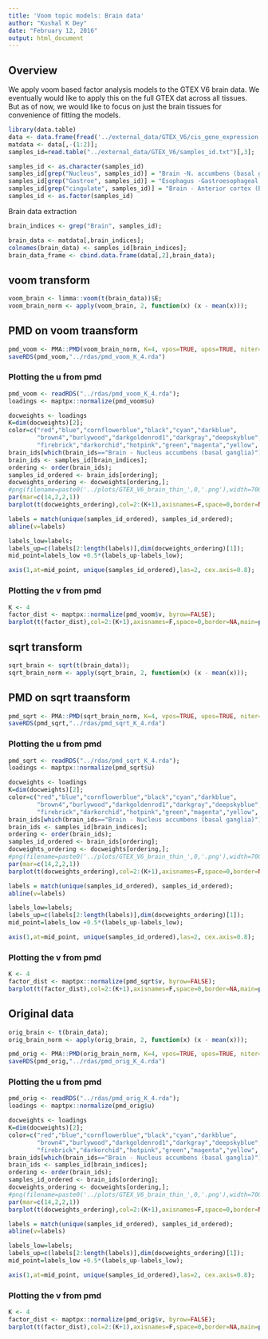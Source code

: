 ```yaml
---
title: 'Voom topic models: Brain data'
author: "Kushal K Dey"
date: "February 12, 2016"
output: html_document
---
```


## Overview

We apply voom based factor analysis models to the GTEX V6 brain data. We eventually would like to apply this on the full GTEX dat across all tissues. But as of now, we would like to focus on just the brain tissues for convenience of fitting the models.

```r
library(data.table)
data <- data.frame(fread('../external_data/GTEX_V6/cis_gene_expression.txt'));
matdata <- data[,-(1:2)];
samples_id=read.table("../external_data/GTEX_V6/samples_id.txt")[,3];

samples_id <- as.character(samples_id)
samples_id[grep("Nucleus", samples_id)] = "Brain -N. accumbens (basal ganglia)"
samples_id[grep("Gastroe", samples_id)] = "Esophagus -Gastroesophageal Jn."
samples_id[grep("cingulate", samples_id)] = "Brain - Anterior cortex (BA24)."
samples_id <- as.factor(samples_id)

```

Brain data extraction

```r
brain_indices <- grep("Brain", samples_id);

brain_data <- matdata[,brain_indices];
colnames(brain_data) <- samples_id[brain_indices];
brain_data_frame <- cbind.data.frame(data[,2],brain_data);
```

## voom transform 

```r
voom_brain <- limma::voom(t(brain_data))$E;
voom_brain_norm <- apply(voom_brain, 2, function(x) (x - mean(x)));
```

## PMD on voom traansform

```r
pmd_voom <- PMA::PMD(voom_brain_norm, K=4, vpos=TRUE, upos=TRUE, niter=100, sumabsv=4);
saveRDS(pmd_voom,"../rdas/pmd_voom_K_4.rda")
```

### Plotting the u from pmd

```r
pmd_voom <- readRDS("../rdas/pmd_voom_K_4.rda");
loadings <- maptpx::normalize(pmd_voom$u)
```

```r
docweights <- loadings
K=dim(docweights)[2];
color=c("red","blue","cornflowerblue","black","cyan","darkblue",
        "brown4","burlywood","darkgoldenrod1","darkgray","deepskyblue","darkkhaki",
        "firebrick","darkorchid","hotpink","green","magenta","yellow", "azure1","azure4");
brain_ids[which(brain_ids=="Brain - Nucleus accumbens (basal ganglia)")] = 
brain_ids <- samples_id[brain_indices];
ordering <- order(brain_ids);
samples_id_ordered <- brain_ids[ordering];
docweights_ordering <- docweights[ordering,];
#png(filename=paste0('../plots/GTEX_V6_brain_thin_',0,'.png'),width=700,height=300)
par(mar=c(14,2,2,1))
barplot(t(docweights_ordering),col=2:(K+1),axisnames=F,space=0,border=NA,main=paste("No. of clusters=",K),las=1,ylim=c(0,1),cex.axis=1,cex.main=1)

labels = match(unique(samples_id_ordered), samples_id_ordered);
abline(v=labels)

labels_low=labels;
labels_up=c(labels[2:length(labels)],dim(docweights_ordering)[1]);
mid_point=labels_low +0.5*(labels_up-labels_low);

axis(1,at=mid_point, unique(samples_id_ordered),las=2, cex.axis=0.8);
```

### Plotting the v from pmd

```r
K <- 4
factor_dist <- maptpx::normalize(pmd_voom$v, byrow=FALSE);
barplot(t(factor_dist),col=2:(K+1),axisnames=F,space=0,border=NA,main=paste("Factor distribution, K=",K),las=1,cex.axis=1.5,cex.main=1.4)
```

## sqrt transform 

```r
sqrt_brain <- sqrt(t(brain_data));
sqrt_brain_norm <- apply(sqrt_brain, 2, function(x) (x - mean(x)));
```

## PMD on sqrt traansform

```r
pmd_sqrt <- PMA::PMD(sqrt_brain_norm, K=4, vpos=TRUE, upos=TRUE, niter=100, sumabsv=4);
saveRDS(pmd_sqrt,"../rdas/pmd_sqrt_K_4.rda")
```

### Plotting the u from pmd

```r
pmd_sqrt <- readRDS("../rdas/pmd_sqrt_K_4.rda");
loadings <- maptpx::normalize(pmd_sqrt$u)
```

```r
docweights <- loadings
K=dim(docweights)[2];
color=c("red","blue","cornflowerblue","black","cyan","darkblue",
        "brown4","burlywood","darkgoldenrod1","darkgray","deepskyblue","darkkhaki",
        "firebrick","darkorchid","hotpink","green","magenta","yellow", "azure1","azure4");
brain_ids[which(brain_ids=="Brain - Nucleus accumbens (basal ganglia)")] = 
brain_ids <- samples_id[brain_indices];
ordering <- order(brain_ids);
samples_id_ordered <- brain_ids[ordering];
docweights_ordering <- docweights[ordering,];
#png(filename=paste0('../plots/GTEX_V6_brain_thin_',0,'.png'),width=700,height=300)
par(mar=c(14,2,2,1))
barplot(t(docweights_ordering),col=2:(K+1),axisnames=F,space=0,border=NA,main=paste("No. of clusters=",K),las=1,ylim=c(0,1),cex.axis=1,cex.main=1)

labels = match(unique(samples_id_ordered), samples_id_ordered);
abline(v=labels)

labels_low=labels;
labels_up=c(labels[2:length(labels)],dim(docweights_ordering)[1]);
mid_point=labels_low +0.5*(labels_up-labels_low);

axis(1,at=mid_point, unique(samples_id_ordered),las=2, cex.axis=0.8);
```

### Plotting the v from pmd

```r
K <- 4
factor_dist <- maptpx::normalize(pmd_sqrt$v, byrow=FALSE);
barplot(t(factor_dist),col=2:(K+1),axisnames=F,space=0,border=NA,main=paste("Factor distribution, K=",K),las=1,cex.axis=1.5,cex.main=1.4)
```

## Original data

```r
orig_brain <- t(brain_data);
orig_brain_norm <- apply(orig_brain, 2, function(x) (x - mean(x)));
```

```r
pmd_orig <- PMA::PMD(orig_brain_norm, K=4, vpos=TRUE, upos=TRUE, niter=100, sumabsv=4);
saveRDS(pmd_orig,"../rdas/pmd_orig_K_4.rda")
```

### Plotting the u from pmd

```r
pmd_orig <- readRDS("../rdas/pmd_orig_K_4.rda");
loadings <- maptpx::normalize(pmd_orig$u)
```

```r
docweights <- loadings
K=dim(docweights)[2];
color=c("red","blue","cornflowerblue","black","cyan","darkblue",
        "brown4","burlywood","darkgoldenrod1","darkgray","deepskyblue","darkkhaki",
        "firebrick","darkorchid","hotpink","green","magenta","yellow", "azure1","azure4");
brain_ids[which(brain_ids=="Brain - Nucleus accumbens (basal ganglia)")] = 
brain_ids <- samples_id[brain_indices];
ordering <- order(brain_ids);
samples_id_ordered <- brain_ids[ordering];
docweights_ordering <- docweights[ordering,];
#png(filename=paste0('../plots/GTEX_V6_brain_thin_',0,'.png'),width=700,height=300)
par(mar=c(14,2,2,1))
barplot(t(docweights_ordering),col=2:(K+1),axisnames=F,space=0,border=NA,main=paste("No. of clusters=",K),las=1,ylim=c(0,1),cex.axis=1,cex.main=1)

labels = match(unique(samples_id_ordered), samples_id_ordered);
abline(v=labels)

labels_low=labels;
labels_up=c(labels[2:length(labels)],dim(docweights_ordering)[1]);
mid_point=labels_low +0.5*(labels_up-labels_low);

axis(1,at=mid_point, unique(samples_id_ordered),las=2, cex.axis=0.8);
```

### Plotting the v from pmd

```r
K <- 4
factor_dist <- maptpx::normalize(pmd_orig$v, byrow=FALSE);
barplot(t(factor_dist),col=2:(K+1),axisnames=F,space=0,border=NA,main=paste("Factor distribution, K=",K),las=1,cex.axis=1.5,cex.main=1.4)
```
